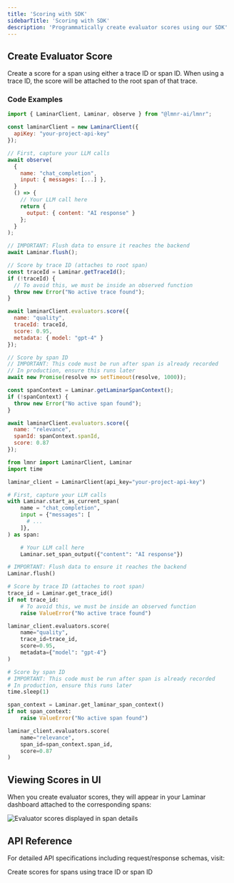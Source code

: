 ```yaml
---
title: 'Scoring with SDK'
sidebarTitle: 'Scoring with SDK'
description: 'Programmatically create evaluator scores using our SDK'
---
```


## Create Evaluator Score

Create a score for a span using either a trace ID or span ID. When using a trace ID, the score will be attached to the root span of that trace.

### Code Examples

<CodeGroup>

```javascript TypeScript
import { LaminarClient, Laminar, observe } from "@lmnr-ai/lmnr";

const laminarClient = new LaminarClient({
  apiKey: "your-project-api-key"
});

// First, capture your LLM calls
await observe(
  {
    name: "chat_completion",
    input: { messages: [...] },
  }
  () => {
    // Your LLM call here
    return {
      output: { content: "AI response" }
    };
  }
);

// IMPORTANT: Flush data to ensure it reaches the backend
await Laminar.flush();

// Score by trace ID (attaches to root span)
const traceId = Laminar.getTraceId();
if (!traceId) {
  // To avoid this, we must be inside an observed function
  throw new Error("No active trace found");
}

await laminarClient.evaluators.score({
  name: "quality",
  traceId: traceId,
  score: 0.95,
  metadata: { model: "gpt-4" }
});

// Score by span ID 
// IMPORTANT: This code must be run after span is already recorded
// In production, ensure this runs later
await new Promise(resolve => setTimeout(resolve, 1000));

const spanContext = Laminar.getLaminarSpanContext();
if (!spanContext) {
  throw new Error("No active span found");
}

await laminarClient.evaluators.score({
  name: "relevance", 
  spanId: spanContext.spanId,
  score: 0.87
});
```

```python Python
from lmnr import LaminarClient, Laminar
import time

laminar_client = LaminarClient(api_key="your-project-api-key")

# First, capture your LLM calls
with Laminar.start_as_current_span(
    name = "chat_completion",
    input = {"messages": [
      # ...
    ]},
) as span:

    # Your LLM call here
    Laminar.set_span_output({"content": "AI response"})

# IMPORTANT: Flush data to ensure it reaches the backend
Laminar.flush()

# Score by trace ID (attaches to root span)
trace_id = Laminar.get_trace_id()
if not trace_id:
    # To avoid this, we must be inside an observed function
    raise ValueError("No active trace found")

laminar_client.evaluators.score(
    name="quality",
    trace_id=trace_id, 
    score=0.95,
    metadata={"model": "gpt-4"}
)

# Score by span ID
# IMPORTANT: This code must be run after span is already recorded
# In production, ensure this runs later
time.sleep(1)

span_context = Laminar.get_laminar_span_context()
if not span_context:
    raise ValueError("No active span found")

laminar_client.evaluators.score(
    name="relevance",
    span_id=span_context.span_id,
    score=0.87
)
```

</CodeGroup>

## Viewing Scores in UI

When you create evaluator scores, they will appear in your Laminar dashboard attached to the corresponding spans:

<Frame>
    <img src="/images/evaluations/online-evaluators/score.png" alt="Evaluator scores displayed in span details" />
</Frame>

## API Reference

For detailed API specifications including request/response schemas, visit:

<Card title="Create Evaluator Score" icon="file" href="/api-reference/evaluators/create-evaluator-score">
  Create scores for spans using trace ID or span ID
</Card>